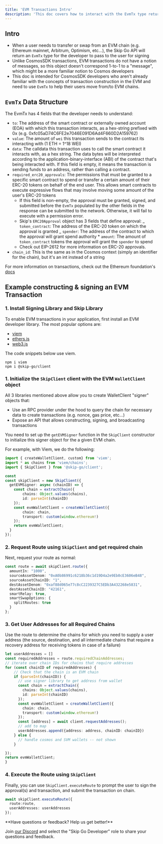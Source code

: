 ```yaml
---
title: 'EVM Transactions Intro'
description: 'This doc covers how to interact with the EvmTx type returned by the Skip Go API'
---
```


## Intro

- When a user needs to transfer or swap from an EVM chain (e.g. Ethereum mainnet, Arbitrum, Optimism, etc...), the Skip Go API will return an `EvmTx` type for the developer to pass to the user for signing
- Unlike CosmosSDK transactions, EVM transactions do not have a notion of messages, so this object doesn't correspond 1-to-1 to a "message", which might be a more familiar notion to Cosmos developers
- This doc is intended for CosmosSDK developers who aren't already familiar with the concepts of transaction construction in the EVM and need to use `EvmTx` to help their users move from/to EVM chains.

## `EvmTx` Data Structure

The EvmTx has 4 fields that the developer needs to understand:

- `to`: The address of the smart contract or externally owned account (EOA) with which this transaction interacts, as a hex-string prefixed with 0x (e.g. 0xfc05aD74C6FE2e7046E091D6Ad4F660D2A159762)
- `value`: The amount of `wei` this transaction sends to the contract its interacting with (1 ETH = 1^18 WEI)
- `data`: The calldata this transaction uses to call the smart contract it interacts with, as a hex string. The data bytes will be interpreted according to the application-binary-interface (ABI) of the contract that's being interacted with. If this field is empty, it means the transaction is sending funds to an address, rather than calling a contract.
- `required_erc20_approvals`: The permissions that must be granted to a specific smart contract to spend or transfer a certain amount of their ERC-20 tokens on behalf of the end user. This allows smart contracts to execute expressive flows that may involve moving some amount of the user's ERC-20 tokens
  - If this field is non-empty, the approval must be granted, signed, and submitted before the `EvmTx` populated by the other fields in the response can be submitted to the network. Otherwise, it will fail to execute with a permission error.
  - Skip's `ERC20Approval` object has 3 fields that define approval:
    _ `token_contract`: The address of the ERC-20 token on which the approval is granted
    _ `spender`: The address of the contract to which the approval will grant spend authority \* `amount`: The amount of `token_contract` tokens the approval will grant the `spender` to spend
  - Check out EIP-2612 for more information on ERC-20 approvals.
- `chain_id`: This is the same as in the Cosmos context (simply an identifier for the chain), but it's an int instead of a string

For more information on transactions, check out the Ethereum foundation's [docs](https://ethereum.org/en/developers/docs/transactions/)

## Example constructing & signing an EVM Transaction

### 1\. Install Signing Library and Skip Library

To enable EVM transactions in your application, first install an EVM developer library. The most popular options are:

- [viem](https://viem.sh/)
- [ethers.js](https://docs.ethers.org/v5/)
- [web3.js](https://web3js.readthedocs.io/en/v1.10.0/)

The code snippets below use viem.

```Shell Shell
npm i viem
npm i @skip-go/client
```

### 1\. Initialize the `SkipClient` client with the EVM `WalletClient` object

All 3 libraries mentioned above allow you to create WalletClient "signer" objects that:

- Use an RPC provider under the hood to query the chain for necessary data to create transactions (e.g. nonce, gas price, etc...)
- Expose an API that allows constructing, signing, and broadcasting transactions

You need to set up the `getEVMSigner` function in the `SkipClient` constructor to initialize this signer object for the a given EVM chain.

For example, with Viem, we do the following:

```TypeScript TypeScript
import { createWalletClient, custom} from 'viem';
import * as chains from 'viem/chains';
import { SkipClient } from '@skip-go/client';

const
const skipClient = new SkipClient({
  getEVMSigner: async (chainID) => {
    const chain = extractChain({
  		chains: Object.values(chains),
  		id: parseInt(chainID)
    });
    const evmWalletClient = createWalletClient({
  		chain: chain,
  		transport: custom(window.ethereum!)
  	});
    return evmWalletClient;
  }
});
```

### 2\. Request Route using `SkipClient` and get required chain

Next, request your route as normal:

```Typescript TypeScript
const route = await skipClient.route({
  amountIn: "1000",
  sourceAssetDenom: "0xA0b86991c6218b36c1d19D4a2e9Eb0cE3606eB48",
  sourceAssetChainID: "1",
  destAssetDenom: "0xaf88d065e77c8cC2239327C5EDb3A432268e5831",
  destAssetChainID: "42161",
  smartRelay: true,
  smartSwapOptions: {
    splitRoutes: true
  }
};

```

### 3\. Get User Addresses for all Required Chains

Use the route to determine the chains for which you need to supply a user address (the source, destination, and all intermediate chains that require a recovery address for receiving tokens in case of a failure)

```TypeScript TypeScript
let userAddresses = []
const requiredAddresses = route.requiredChainAddresses;
// iterate over chain IDs for chains that require addresses
for (const chainID of requiredAddresses) {
  	// Check that the chain is an EVM chain
    if (parseInt(chainID)) {
      // use signer library to get address from wallet
      const chain = extractChain({
        chains: Object.values(chains),
        id: parseInt(chainID)
      });
      const evmWalletClient = createWalletClient({
        chain: chain,
        transport: custom(window.ethereum!)
      });
      const [address] = await client.requestAddresses();
      // add to map
      userAddresses.append({address: address, chainID: chainID})
    } else {
      // handle cosmos and SVM wallets -- not shown
    }

});
return evmWalletClient;
}

```

### 4\. Execute the Route using `SkipClient`

Finally, you can use `SkipClient.executeRoute` to prompt the user to sign the approval(s) and transaction, and submit the transaction on chain.

```TypeScript TypeScript
await skipClient.executeRoute({
  route:route,
  userAddresses: userAddresses
});
```

 <Check>
 **Have questions or feedback? Help us get better!**

Join [our Discord](https://skip.build/discord) and select the "Skip Go Developer" role to share your questions and feedback.

 </Check>
